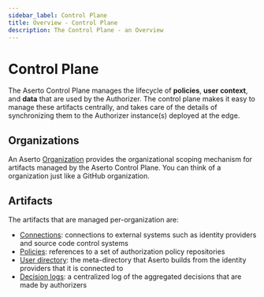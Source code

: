 ```yaml
---
sidebar_label: Control Plane
title: Overview - Control Plane
description: The Control Plane - an Overview
---
```


# Control Plane

The Aserto Control Plane manages the lifecycle of **policies**, **user context**, and **data** that are
used by the Authorizer. The control plane makes it easy to manage these artifacts centrally, and
takes care of the details of synchronizing them to the Authorizer instance(s) deployed at the edge.

## Organizations

An Aserto [Organization](/docs/overview/organization) provides the organizational scoping mechanism for artifacts
managed by the Aserto Control Plane. You can think of a organization just like a GitHub organization.

## Artifacts

The artifacts that are managed per-organization are:

- [Connections](/docs/overview/connections): connections to external systems such as identity providers and source code control systems
- [Policies](/docs/overview/policy-lifecycle): references to a set of authorization policy repositories
- [User directory](/docs/overview/directory): the meta-directory that Aserto builds from the identity providers that it is connected to
- [Decision logs](/docs/overview/decision-logs): a centralized log of the aggregated decisions that are made by authorizers
